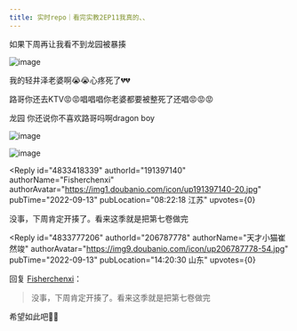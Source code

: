 ```yaml
---
title: 实时repo｜看完实教2EP11我真的、、
---
```



<Forum groupName="动画番剧" groupUrl="https://www.douban.com/group/596353/" archivedAt="2025-05-16T15:06:01.863Z">
  <Post
    id="274854644"
    title="实时repo｜看完实教2EP11我真的、、"
    url="https://www.douban.com/group/topic/274854644/?_spm_id=MjA2Nzg3Nzc4"
    pubTime="2022-09-13"
    highlightUserId="191397140"
  >
如果下周再让我看不到龙园被暴揍

![image](https://img1.doubanio.com/view/group_topic/l/public/p570930950.webp)

我的轻井泽老婆啊😭😭心疼死了💔💔

路哥你还去KTV😡😡唱唱唱你老婆都要被整死了还唱😡😡😡

龙园 你还说你不喜欢路哥吗啊dragon boy

![image](https://img3.doubanio.com/view/group_topic/l/public/p570930952.webp)

![image](https://img9.doubanio.com/view/group_topic/l/public/p570930955.webp)

<Reply
  id="4833418339"
  authorId="191397140"
  authorName="Fisherchenxi"
  authorAvatar="https://img1.doubanio.com/icon/up191397140-20.jpg"
  pubTime="2022-09-13"
  pubLocation="08:22:18 江苏"
  upvotes={0}
>
没事，下周肯定开揍了。看来这季就是把第七卷做完
</Reply>

<Reply
  id="4833777206"
  authorId="206787778"
  authorName="天才小猫崔然竣"
  authorAvatar="https://img9.doubanio.com/icon/up206787778-54.jpg"
  pubTime="2022-09-13"
  pubLocation="14:20:30 山东"
  upvotes={0}
>
回复 [Fisherchenxi](https://www.douban.com/people/191397140/)：
 > 没事，下周肯定开揍了。看来这季就是把第七卷做完

希望如此吧🚬🚬
</Reply>
  </Post>
</Forum>

